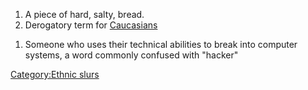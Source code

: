 # A piece of hard, salty, bread.
# Derogatory term for [[Caucasian]]s

[[Category:Ethnic slurs]]
#Someone who uses their technical abilities to break into computer systems, a word commonly confused with "hacker"
